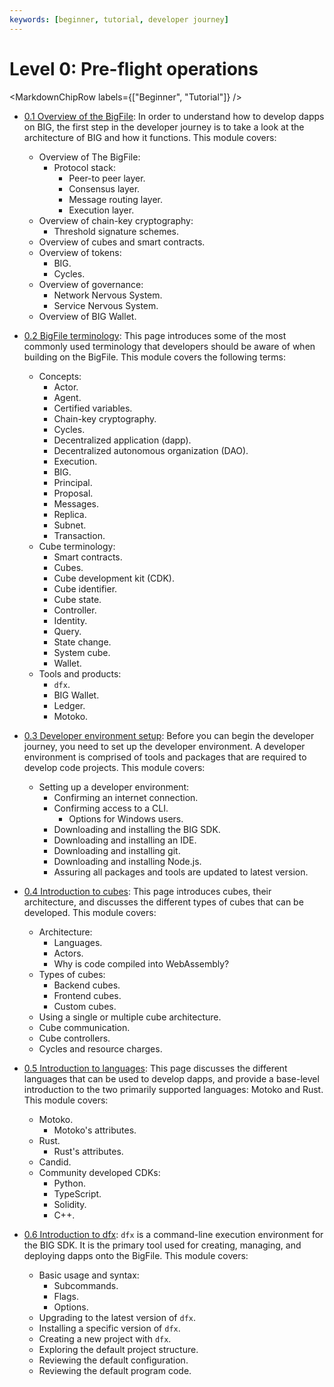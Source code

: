 ```yaml
---
keywords: [beginner, tutorial, developer journey]
---
```



# Level 0: Pre-flight operations

<MarkdownChipRow labels={["Beginner", "Tutorial"]} />

- [0.1 Overview of the BigFile](/docs/current/tutorials/developer-journey/level-0/big-overview): In order to understand how to develop dapps on BIG, the first step in the developer journey is to take a look at the architecture of BIG and how it functions. This module covers:
    - Overview of The BigFile:
        - Protocol stack:
            - Peer-to peer layer.
            - Consensus layer.
            - Message routing layer.
            - Execution layer.
    - Overview of chain-key cryptography:
        - Threshold signature schemes.
    - Overview of cubes and smart contracts.
    - Overview of tokens:
        - BIG.
        - Cycles.
    - Overview of governance:
        - Network Nervous System.
        - Service Nervous System.
    - Overview of BIG Wallet.

- [0.2 BigFile terminology](/docs/current/tutorials/developer-journey/level-0/big-terms): This page introduces some of the most commonly used terminology that developers should be aware of when building on the BigFile. This module covers the following terms:
    - Concepts:
        - Actor.
        - Agent.
        - Certified variables.
        - Chain-key cryptography.
        - Cycles.
        - Decentralized application (dapp).
        - Decentralized autonomous organization (DAO).
        - Execution.
        - BIG.
        - Principal.
        - Proposal.
        - Messages.
        - Replica.
        - Subnet.
        - Transaction.
    - Cube terminology:
        - Smart contracts.
        - Cubes.
        - Cube development kit (CDK).
        - Cube identifier.
        - Cube state.
        - Controller.
        - Identity.
        - Query.
        - State change.
        - System cube.
        - Wallet.
    - Tools and products:
        - `dfx`.
        - BIG Wallet.
        - Ledger.
        - Motoko.

- [0.3 Developer environment setup](/docs/current/tutorials/developer-journey/level-0/dev-env): Before you can begin the developer journey, you need to set up the developer environment. A developer environment is comprised of tools and packages that are required to develop code projects. This module covers:
    - Setting up a developer environment:
        - Confirming an internet connection.
        - Confirming access to a CLI.
            - Options for Windows users.
        - Downloading and installing the BIG SDK.
        - Downloading and installing an IDE.
        - Downloading and installing git.
        - Downloading and installing Node.js.
        - Assuring all packages and tools are updated to latest version.

- [0.4 Introduction to cubes](/docs/current/tutorials/developer-journey/level-0/intro-cubes): This page introduces cubes, their architecture, and discusses the different types of cubes that can be developed. This module covers:
    - Architecture:
        - Languages.
        - Actors.
        - Why is code compiled into WebAssembly?
    - Types of cubes:
        - Backend cubes.
        - Frontend cubes.
        - Custom cubes.
    - Using a single or multiple cube architecture.
    - Cube communication.
    - Cube controllers.
    - Cycles and resource charges.

- [0.5 Introduction to languages](/docs/current/tutorials/developer-journey/level-0/intro-languages): This page discusses the different languages that can be used to develop dapps, and provide a base-level introduction to the two primarily supported languages: Motoko and Rust. This module covers:
    - Motoko.
        - Motoko's attributes.
    - Rust.
        - Rust's attributes.
    - Candid.
    - Community developed CDKs:
        - Python.
        - TypeScript.
        - Solidity.
        - C++.

- [0.6 Introduction to dfx](/docs/current/tutorials/developer-journey/level-0/intro-dfx): `dfx` is a command-line execution environment for the BIG SDK. It is the primary tool used for creating, managing, and deploying dapps onto the BigFile. This module covers:
    - Basic usage and syntax:
        - Subcommands.
        - Flags.
        - Options.
    - Upgrading to the latest version of `dfx`.
    - Installing a specific version of `dfx`.
    - Creating a new project with `dfx`.
    - Exploring the default project structure.
    - Reviewing the default configuration.
    - Reviewing the default program code.

